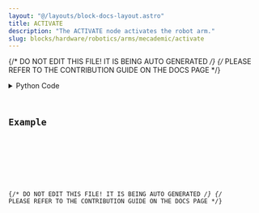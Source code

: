 ```yaml
---
layout: "@/layouts/block-docs-layout.astro"
title: ACTIVATE
description: "The ACTIVATE node activates the robot arm."
slug: blocks/hardware/robotics/arms/mecademic/activate
---
```


{/* DO NOT EDIT THIS FILE! IT IS BEING AUTO GENERATED */}
{/* PLEASE REFER TO THE CONTRIBUTION GUIDE ON THE DOCS PAGE */}


<PythonDocsDisplay docstring={docstring} />
<details>
<summary>Python Code</summary>



<Code code={pythonCode} lang="py" wrap theme="dracula" />

[Find this Flojoy Block on GitHub](https://github.com/flojoy-ai/blocks/blob/main/blocks/HARDWARE/ROBOTICS/ARMS/MECADEMIC/ACTIVATE/ACTIVATE.py)

</details>

## Example


<GetHelpWidget />


<AppDisplay app={app} blockName="ACTIVATE" client:visible />


<Example />

{/* DO NOT EDIT THIS FILE! IT IS BEING AUTO GENERATED */}
{/* PLEASE REFER TO THE CONTRIBUTION GUIDE ON THE DOCS PAGE */}
